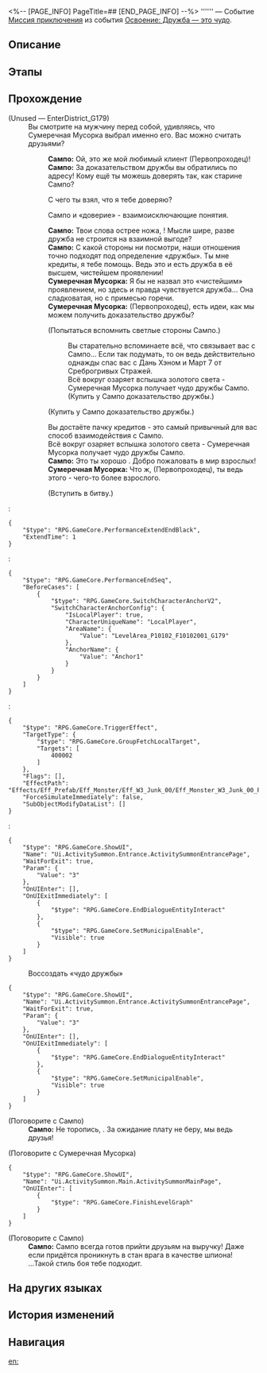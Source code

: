 <%-- [PAGE_INFO]
PageTitle=##
[END_PAGE_INFO] --%>
{{Дополнить|Диалоги.}}
{{Миссия Инфобокс
|id              = 8024204
|Название        = 
|Изображение     = Миссия .png
|Тип             = Миссия приключения
|Событие         = Освоение: Дружба - это чудо
|Глава           = 
|Условия         = Завершена [[Миссия приключения]] «[[Старые друзья, новые друзья?]]»
|Персонажи       = Первопроходец; Сампо; Сумеречная Мусорка
|СтартЛокация    = [[Ярило-VI]] — [[Камнеград]]
|Мир             = Ярило-VI
|Предыдущая      = Старые друзья, новые друзья?
|Следующая       = 
|Награды         = 
}}
'''''' — Событие [[Миссия приключения]] из события [[Освоение: Дружба — это чудо]].

==Описание==
{{Описание|<!--официальное описание из Перекрёстка судеб-->}}

==Этапы==


==Прохождение==
{{Дополнить}}


;(Unused &mdash; EnterDistrict_G179)
:Вы смотрите на мужчину перед собой, удивляясь, что Сумеречная Мусорка выбрал именно его. Вас можно считать друзьями?
::'''Сампо:''' Ой, это же мой любимый клиент (Первопроходец)!
::'''Сампо:''' За доказательством дружбы вы обратились по адресу! Кому ещё ты можешь доверять так, как старине Сампо?
::{{Диалог|Стрелка}} С чего ты взял, что я тебе доверяю?
::{{Диалог|Стрелка}} Сампо и «доверие» - взаимоисключающие понятия.
::'''Сампо:''' Твои слова острее ножа, {{MC|ж=моя подруга|м=мой друг}}! Мысли шире, разве дружба не строится на взаимной выгоде?
::'''Сампо:''' С какой стороны ни посмотри, наши отношения точно подходят под определение «дружбы». Ты мне кредиты, я тебе помощь. Ведь это и есть дружба в её высшем, чистейшем проявлении!
::'''Сумеречная Мусорка:''' Я бы не назвал это «чистейшим» проявлением, но здесь и правда чувствуется дружба... Она сладковатая, но с примесью горечи.
::'''Сумеречная Мусорка:''' (Первопроходец), есть идеи, как мы можем получить доказательство дружбы?
::{{Диалог|Стрелка}} (Попытаться вспомнить светлые стороны Сампо.)
:::Вы старательно вспоминаете всё, что связывает вас с Сампо... Если так подумать, то он ведь действительно однажды спас вас с Дань Хэном и Март 7 от Среброгривых Стражей.
:::Всё вокруг озаряет вспышка золотого света - Сумеречная Мусорка получает чудо дружбы Сампо.
:::(Купить у Сампо доказательство дружбы.)
::{{Диалог|Стрелка}} (Купить у Сампо доказательство дружбы.)
::Вы достаёте пачку кредитов - это самый привычный для вас способ взаимодействия с Сампо.
::Всё вокруг озаряет вспышка золотого света - Сумеречная Мусорка получает чудо дружбы Сампо.
::'''Сампо:''' Это ты хорошо {{MC|ж=придумала|м=придумал}}. Добро пожаловать в мир взрослых!
::'''Сумеречная Мусорка:''' Что ж, (Первопроходец), ты ведь этого {{MC|ж=хотела|м=хотел}} - чего-то более взрослого.
::{{Диалог|Стрелка}} (Вступить в битву.)
:<pre>{
	"$type": "RPG.GameCore.PerformanceExtendEndBlack",
	"ExtendTime": 1
}</pre>
:<pre>{
	"$type": "RPG.GameCore.PerformanceEndSeq",
	"BeforeCases": [
		{
			"$type": "RPG.GameCore.SwitchCharacterAnchorV2",
			"SwitchCharacterAnchorConfig": {
				"IsLocalPlayer": true,
				"CharacterUniqueName": "LocalPlayer",
				"AreaName": {
					"Value": "LevelArea_P10102_F10102001_G179"
				},
				"AnchorName": {
					"Value": "Anchor1"
				}
			}
		}
	]
}</pre>
:<pre>{
	"$type": "RPG.GameCore.TriggerEffect",
	"TargetType": {
		"$type": "RPG.GameCore.GroupFetchLocalTarget",
		"Targets": [
			400002
		]
	},
	"Flags": [],
	"EffectPath": "Effects/Eff_Prefab/Eff_Monster/Eff_W3_Junk_00/Eff_Monster_W3_Junk_00_Paster02.prefab",
	"ForceSimulateImmediately": false,
	"SubObjectModifyDataList": []
}</pre>
:<pre>{
	"$type": "RPG.GameCore.ShowUI",
	"Name": "Ui.ActivitySummon.Entrance.ActivitySummonEntrancePage",
	"WaitForExit": true,
	"Param": {
		"Value": "3"
	},
	"OnUIEnter": [],
	"OnUIExitImmediately": [
		{
			"$type": "RPG.GameCore.EndDialogueEntityInteract"
		},
		{
			"$type": "RPG.GameCore.SetMunicipalEnable",
			"Visible": true
		}
	]
}</pre>

:{{Диалог|Журнал путешествий}} Воссоздать «чудо дружбы»
<pre>{
	"$type": "RPG.GameCore.ShowUI",
	"Name": "Ui.ActivitySummon.Entrance.ActivitySummonEntrancePage",
	"WaitForExit": true,
	"Param": {
		"Value": "3"
	},
	"OnUIEnter": [],
	"OnUIExitImmediately": [
		{
			"$type": "RPG.GameCore.EndDialogueEntityInteract"
		},
		{
			"$type": "RPG.GameCore.SetMunicipalEnable",
			"Visible": true
		}
	]
}</pre>

;(Поговорите с Сампо)
:'''Сампо:''' Не торопись, {{MC|ж=подруга|м=друг}}. За ожидание плату не беру, мы ведь друзья!

;(Поговорите с Сумеречная Мусорка)
<pre>{
	"$type": "RPG.GameCore.ShowUI",
	"Name": "Ui.ActivitySummon.Main.ActivitySummonMainPage",
	"OnUIEnter": [
		{
			"$type": "RPG.GameCore.FinishLevelGraph"
		}
	]
}</pre>

;(Поговорите с Сампо)
:'''Сампо:''' Сампо всегда готов прийти друзьям на выручку! Даже если придётся проникнуть в стан врага в качестве шпиона!
:...Такой стиль боя тебе подходит.
{{Диалог Конец}}

==На других языках==
{{На других языках
|en   = 
|zhs  = 
|zht  = 
|ja   = 
|ko   = 
|es   = 
|fr   = 
|ru   = 
|th   = 
|vi   = 
|de   = 
|id   = 
|pt   = 
}}

==История изменений==
{{История изменений|3.5}}

==Навигация==
{{Миссия приключения Навбокс|Глава }}

[[en:]]
